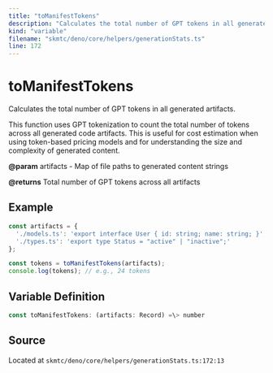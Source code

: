 ```yaml
---
title: "toManifestTokens"
description: "Calculates the total number of GPT tokens in all generated artifacts."
kind: "variable"
filename: "skmtc/deno/core/helpers/generationStats.ts"
line: 172
---
```


# toManifestTokens

Calculates the total number of GPT tokens in all generated artifacts.

This function uses GPT tokenization to count the total number of tokens
across all generated code artifacts. This is useful for cost estimation
when using token-based pricing models and for understanding the size
and complexity of generated content.


**@param** artifacts - Map of file paths to generated content strings

**@returns** Total number of GPT tokens across all artifacts


## Example

```typescript
const artifacts = {
  './models.ts': 'export interface User { id: string; name: string; }',
  './types.ts': 'export type Status = "active" | "inactive";'
};

const tokens = toManifestTokens(artifacts);
console.log(tokens); // e.g., 24 tokens
```

## Variable Definition

```typescript
const toManifestTokens: (artifacts: Record) =\> number
```

## Source

Located at `skmtc/deno/core/helpers/generationStats.ts:172:13`
